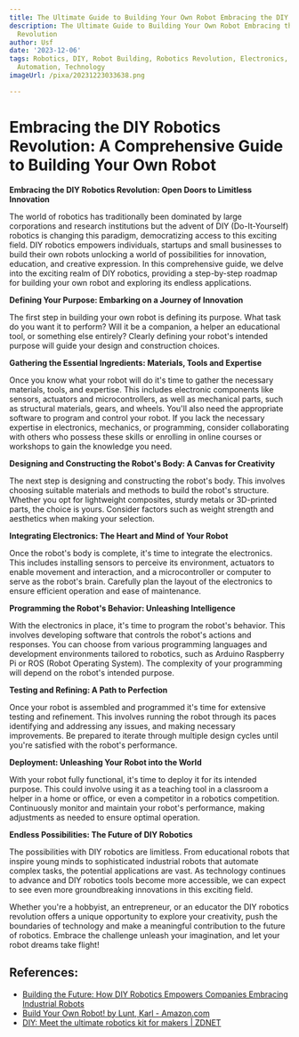 ```yaml
---
title: The Ultimate Guide to Building Your Own Robot Embracing the DIY Robotics Revolution
description: The Ultimate Guide to Building Your Own Robot Embracing the DIY Robotics
  Revolution
author: Usf
date: '2023-12-06'
tags: Robotics, DIY, Robot Building, Robotics Revolution, Electronics, Engineering,
  Automation, Technology
imageUrl: /pixa/20231223033638.png

---
```

# Embracing the DIY Robotics Revolution:  A Comprehensive Guide to Building Your Own  Robot

**Embracing the DIY Robotics Revolution: Open Doors to Limitless Innovation**

The world of robotics has traditionally been dominated by large corporations  and  research institutions but the advent of DIY (Do-It-Yourself) robotics is changing  this paradigm, democratizing access to this exciting  field. DIY robotics empowers individuals,  startups  and small businesses to build their own robots unlocking a  world of possibilities for innovation,  education, and  creative expression. In  this comprehensive guide, we delve into the exciting realm of DIY robotics, providing a step-by-step roadmap for  building  your own robot and exploring its  endless applications.

**Defining Your Purpose: Embarking on a  Journey  of Innovation**

The first step  in building your  own  robot is defining its purpose. What task do you want it to perform? Will it  be a companion, a helper an educational tool, or something  else entirely? Clearly defining your robot's intended purpose will guide your design and construction  choices.

**Gathering the Essential Ingredients: Materials, Tools and Expertise**

Once you know what your  robot will do it's time to gather the necessary materials, tools, and expertise. This includes electronic components like sensors, actuators and microcontrollers, as well as mechanical parts, such as structural materials,  gears, and wheels. You'll also need the appropriate software to program and  control your robot. If you  lack the necessary expertise in electronics,  mechanics, or programming, consider collaborating with others who possess these skills or enrolling in online courses or workshops to gain the knowledge you need.

**Designing and Constructing the  Robot's Body: A Canvas for Creativity**

The next step is  designing and constructing the robot's body. This involves choosing suitable materials and methods to  build the robot's structure. Whether you opt for lightweight composites, sturdy metals or  3D-printed parts,  the  choice is  yours. Consider factors such  as weight strength and aesthetics when making your selection.

**Integrating Electronics: The Heart and Mind of Your Robot**

Once the  robot's body is complete, it's time to integrate the electronics. This includes installing sensors to perceive its environment, actuators to enable movement and interaction, and a microcontroller or computer to serve  as the robot's brain. Carefully plan the layout of the electronics to ensure efficient operation and ease of  maintenance.

**Programming the  Robot's Behavior: Unleashing Intelligence**

With the electronics in place, it's  time to program  the robot's  behavior. This involves developing software that controls the robot's actions and responses. You can  choose from various programming languages and development environments tailored to robotics, such as Arduino Raspberry Pi or ROS (Robot Operating System). The complexity of your programming will depend on the robot's  intended purpose.

**Testing and Refining: A Path to Perfection**

Once your robot is assembled and programmed it's time for extensive testing and refinement. This involves running the  robot through its paces identifying and addressing any issues, and making necessary improvements.  Be prepared  to iterate through multiple  design cycles until  you're satisfied with the  robot's performance.

**Deployment: Unleashing Your Robot into the World**

With your robot fully functional, it's time to deploy it for its intended purpose. This could involve using it as a teaching tool in a classroom a helper in a  home or office, or  even a competitor in a robotics competition. Continuously monitor and maintain your robot's performance, making adjustments as needed to ensure optimal  operation.

**Endless Possibilities: The Future of DIY Robotics**

The  possibilities with DIY robotics are  limitless. From educational  robots that inspire young minds to sophisticated industrial robots that automate complex tasks, the potential applications are vast. As technology continues  to advance and DIY robotics tools become more accessible, we can expect to see even  more groundbreaking innovations in this exciting field.

Whether you're a  hobbyist, an entrepreneur,  or an educator the DIY robotics revolution offers a unique  opportunity to explore your creativity, push the boundaries of technology and make a meaningful contribution to the future of robotics.  Embrace  the challenge unleash your imagination, and let your robot dreams take flight!

## References:
- [Building the Future: How DIY Robotics Empowers Companies Embracing Industrial Robots](https://diy-robotics.com/building-the-future-how-diy-robotics-empowers-companies-embracing-industrial-robots/)
- [Build Your Own Robot! by Lunt, Karl - Amazon.com](https://www.amazon.com/Build-Your-Robot-Karl-Lunt/dp/1568811020)
- [DIY: Meet the ultimate robotics kit for makers | ZDNET](https://www.zdnet.com/article/diy-the-ultimate-robotics-kit-for-makers/)
